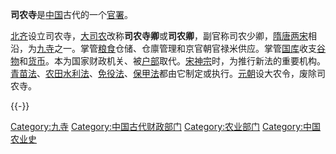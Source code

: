 '''司农寺'''是[[中国|中国]]古代的一个[[官署|官署]]。

[[北齐|北齐]]设立司农寺，[[大司农|大司农]]改称'''司农寺卿'''或'''司农卿'''，副官称司农少卿，[[隋唐|隋唐]][[两宋|两宋]]相沿，为[[九寺|九寺]]之一。掌管[[粮食|粮食]]仓储、仓廪管理和京官朝官禄米供应。掌管[[国库|国库]]收支[[谷物|谷物]]和[[货币|货币]]。本为国家财政机关、被[[户部|户部]]取代。[[宋神宗|宋神宗]]时，为推行新法的重要机构。[[青苗法|青苗法]]、[[农田水利法|农田水利法]]、[[免役法|免役法]]、[[保甲法|保甲法]]都由它制定或执行。[[元朝|元朝]]设大农令，废除司农寺。

{{-}}
{{九卿九寺}}
{{唐朝中央官制|nocat}}

[[Category:九寺|Category:九寺]]
[[Category:中国古代财政部门|Category:中国古代财政部门]]
[[Category:农业部门|Category:农业部门]]
[[Category:中国农业史|Category:中国农业史]]